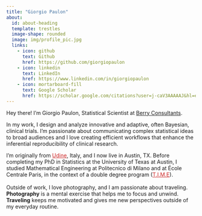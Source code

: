 ```yaml
---
title: "Giorgio Paulon"
about:
  id: about-heading
  template: trestles
  image-shape: rounded
  image: img/profile_pic.jpg
  links:
    - icon: github
      text: Github
      href: https://github.com/giorgiopaulon
    - icon: linkedin
      text: LinkedIn
      href: https://www.linkedin.com/in/giorgiopaulon
    - icon: mortarboard-fill
      text: Google Scholar
      href: https://scholar.google.com/citations?user=j-caV3AAAAAJ&hl=en&oi=ao  
---
```



:::{#about-heading}

Hey there! I'm Giorgio Paulon, Statistical Scientist at [Berry Consultants](https://www.berryconsultants.com/).

In my work, I design and analyze innovative and adaptive, often Bayesian, clinical trials. I'm passionate about communicating complex statistical ideas to broad audiences and I love creating efficient workflows that enhance the inferential reproducibility of clinical research.


I'm originally from <a style="color:rgb(205,38,38);" href="https://en.wikipedia.org/wiki/Udine">Udine</a>, Italy, and I now live in Austin, TX.
Before completing my PhD in Statistics at the University of Texas at Austin, I studied Mathematical Engineering at Politecnico di Milano and at École Centrale Paris, in the context of a double degree program (<a style="color:rgb(205,38,38);" href="https://en.wikipedia.org/wiki/Top_Industrial_Managers_for_Europe">T.I.M.E</a>).
<br>
<br>
Outside of work, I love photography, and I am passionate about traveling. 
**Photography** is a mental exercise that helps me to focus and unwind. 
**Traveling** keeps me motivated and gives me new perspectives outside of my everyday routine.

:::
